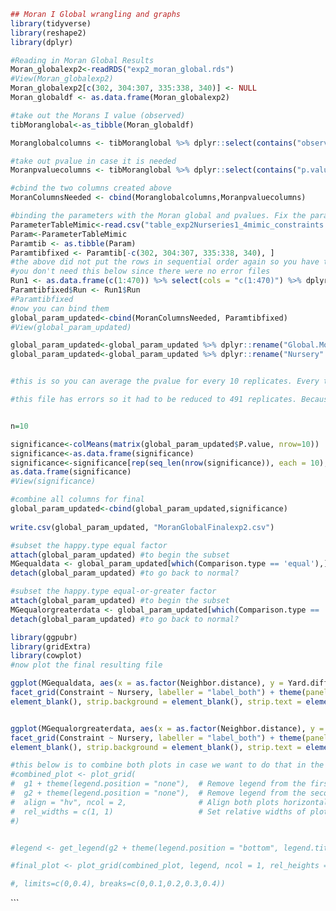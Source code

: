 ```r
## Moran I Global wrangling and graphs
library(tidyverse)
library(reshape2)
library(dplyr)

#Reading in Moran Global Results 
Moran_globalexp2<-readRDS("exp2_moran_global.rds")
#View(Moran_globalexp2)
Moran_globalexp2[c(302, 304:307, 335:338, 340)] <- NULL
Moran_globaldf <- as.data.frame(Moran_globalexp2)

#take out the Morans I value (observed)
tibMoranglobal<-as_tibble(Moran_globaldf)

Moranglobalcolumns <- tibMoranglobal %>% dplyr::select(contains("observed")) %>% reshape2::melt(cols=c("1":"470"), id.vars=NULL) %>% select(cols = "value") %>% dplyr::rename(Moran.global = cols)

#take out pvalue in case it is needed
Moranpvaluecolumns <- tibMoranglobal %>% dplyr::select(contains("p.value")) %>% reshape2::melt(cols=c("1":"470"), id.vars=NULL) %>% select(cols = "value") %>% dplyr::rename(P.value = cols)

#cbind the two columns created above
MoranColumnsNeeded <- cbind(Moranglobalcolumns,Moranpvaluecolumns)

```

```r
#binding the parameters with the Moran global and pvalues. Fix the parameter file first by taking out bad files
ParameterTableMimic<-read.csv("table_exp2Nurseries1_4mimic_constraints.csv")
Param<-ParameterTableMimic 
Paramtib <- as.tibble(Param)
Paramtibfixed <- Paramtib[-c(302, 304:307, 335:338, 340), ]
#the above did not put the rows in sequential order again so you have to fixed that. Make a new Run column 
#you don't need this below since there were no error files 
Run1 <- as.data.frame(c(1:470)) %>% select(cols = "c(1:470)") %>% dplyr::rename(Run = cols)
Paramtibfixed$Run <- Run1$Run
#Paramtibfixed
#now you can bind them 
global_param_updated<-cbind(MoranColumnsNeeded, Paramtibfixed) 
#View(global_param_updated)

global_param_updated<-global_param_updated %>% dplyr::rename("Global.Morans.I" = Moran.global)
global_param_updated<-global_param_updated %>% dplyr::rename("Nursery" = Num.nursery)


#this is so you can average the pvalue for every 10 replicates. Every ten replicates ran the same parameters 10 times and outputted a different pvalue for each. Then I took the average to come up with a fair pvalue. 

#this file has errors so it had to be reduced to 491 replicates. Because of this, the code to fix the pvalues has to change because the lines are not an even 500. To solve this problem I just took out another replicate so we can have an even 490 divisible by 10. I spent about 6 hours trying to figure it out the other way. 


n=10

significance<-colMeans(matrix(global_param_updated$P.value, nrow=10))  #this is the calculation of rows
significance<-as.data.frame(significance)
significance<-significance[rep(seq_len(nrow(significance)), each = 10), ]  #these are the repeats 
as.data.frame(significance)
#View(significance)

#combine all columns for final 
global_param_updated<-cbind(global_param_updated,significance)
 
write.csv(global_param_updated, "MoranGlobalFinalexp2.csv")
```

```r

#subset the happy.type equal factor 
attach(global_param_updated) #to begin the subset
MGequaldata <- global_param_updated[which(Comparison.type == 'equal'),]
detach(global_param_updated) #to go back to normal?

#subset the happy.type equal-or-greater factor 
attach(global_param_updated) #to begin the subset
MGequalorgreaterdata <- global_param_updated[which(Comparison.type == 'equal-or-greater'),]
detach(global_param_updated) #to go back to normal?

library(ggpubr)
library(gridExtra)
library(cowplot)
#now plot the final resulting file

ggplot(MGequaldata, aes(x = as.factor(Neighbor.distance), y = Yard.diff)) + scale_fill_steps(low = "cyan", high = "salmon", limits=c(0,0.4), breaks=c(0,0.1,0.2,0.3,0.4)) + geom_tile(aes(fill=Global.Morans.I)) +  geom_point(aes(size = significance < 0.05)) + scale_y_continuous(limits = c(-1,3), breaks = c(0,2)) + 
facet_grid(Constraint ~ Nursery, labeller = "label_both") + theme(panel.grid = element_blank(), panel.background =
element_blank(), strip.background = element_blank(), strip.text = element_text(size = 13), strip.text.y.right = element_text(vjust= -1)) + labs(x = "Neighbor distance", y = "Yard difference", title = "Comparison-type = equal") + theme(plot.title=element_text(hjust= 0.5, vjust= 3), axis.title.x=element_text(size=13, vjust= -1), axis.title.y=element_text(size=13, vjust=3), axis.text = element_text(size=12, face = "bold"), axis.ticks = element_blank(), legend.title = element_text(size = 13), legend.text = element_text(size = 12)) + scale_size_manual(values = c("FALSE" = 0, "TRUE" = 3), name = "p-value < 0.05") + theme(legend.box.spacing = unit(2, "cm"), legend.spacing = unit(1, "cm"))


ggplot(MGequalorgreaterdata, aes(x = as.factor(Neighbor.distance), y = Yard.diff)) + scale_fill_steps(low = "cyan", high = "salmon", limits=c(0,0.4), breaks=c(0,0.1,0.2,0.3,0.4)) + geom_tile(aes(fill=Global.Morans.I)) +  geom_point(aes(size = significance < 0.05)) + scale_y_continuous(limits = c(-1,3), breaks = c(0,2)) + 
facet_grid(Constraint ~ Nursery, labeller = "label_both") + theme(panel.grid = element_blank(), panel.background =
element_blank(), strip.background = element_blank(), strip.text = element_text(size = 13), strip.text.y.right = element_text(vjust= -1)) + labs(x = "Neighbor distance", y = "Yard difference", title = "Comparison-type = equal-or-greater") + theme(plot.title=element_text(hjust= 0.5, vjust= 3), axis.title.x=element_text(size=13, vjust= -1), axis.title.y=element_text(size=13, vjust=3), axis.text = element_text(size=12, face = "bold"), legend.text = element_text(size = 12), legend.title = element_text(size = 13, vjust=4), axis.ticks = element_blank()) + scale_size_manual(values = c("FALSE" = 0, "TRUE" = 3), name = "p-value < 0.05") + theme(legend.box.spacing = unit(2, "cm"), legend.spacing = unit(1, "cm"))

#this below is to combine both plots in case we want to do that in the future
#combined_plot <- plot_grid(
#  g1 + theme(legend.position = "none"),  # Remove legend from the first plot
#  g2 + theme(legend.position = "none"),  # Remove legend from the second plot
#  align = "hv", ncol = 2,                # Align both plots horizontally
#  rel_widths = c(1, 1)                   # Set relative widths of plots
#)


#legend <- get_legend(g2 + theme(legend.position = "bottom", legend.title = element_text(hjust = 0.5), #legend.key.height = unit(-0.15, "cm")))

#final_plot <- plot_grid(combined_plot, legend, ncol = 1, rel_heights = c(1, 0.4))

#, limits=c(0,0.4), breaks=c(0,0.1,0.2,0.3,0.4)) 
```

```

